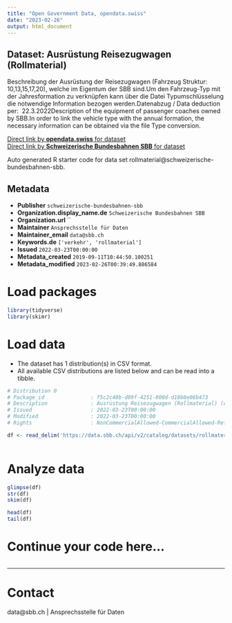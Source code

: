 ```yaml
---
title: "Open Government Data, opendata.swiss"
date: "2023-02-26"
output: html_document
---
```


## Dataset: Ausrüstung Reisezugwagen (Rollmaterial)

Beschreibung der Ausrüstung der Reisezugwagen (Fahrzeug Struktur: 10,13,15,17,20), welche im Eigentum der SBB sind.Um den Fahrzeug-Typ mit der Jahresformation zu verknüpfen kann über die Datei Typumschlüsselung die notwendige Information bezogen werden.Datenabzug / Data deduction per:  22.3.2022Description of the equipment of passenger coaches owned by SBB.In order to link the vehicle type with the annual formation, the necessary information can be obtained via the file Type conversion.

[Direct link by **opendata.swiss** for dataset](https://opendata.swiss/de/dataset/ausrustung-reisezug-rollmaterial)<br>
[Direct link by **Schweizerische Bundesbahnen SBB** for dataset](https://data.sbb.ch/explore/dataset/rollmaterial/)

Auto generated R starter code for data set rollmaterial@schweizerische-bundesbahnen-sbb.

## Metadata

- **Publisher** `schweizerische-bundesbahnen-sbb`
- **Organization.display_name.de** `Schweizerische Bundesbahnen SBB`
- **Organization.url** ``
- **Maintainer** `Ansprechsstelle für Daten`
- **Maintainer_email** `data@sbb.ch`
- **Keywords.de** `['verkehr', 'rollmaterial']`
- **Issued** `2022-03-23T00:00:00`
- **Metadata_created** `2019-09-11T10:44:50.100251`
- **Metadata_modified** `2023-02-26T00:39:49.886584`


# Load packages

```r

library(tidyverse)
library(skimr)

```

# Load data

-   The dataset has 1 distribution(s) in CSV format.
-   All available CSV distributions are listed below and can be read into a tibble.

```r

# Distribution 0
# Package_id               : f5c2c48b-d89f-4251-800d-d18b8e06b473
# Description              : Ausrüstung Reisezugwagen (Rollmaterial) (csv)
# Issued                   : 2022-03-23T00:00:00
# Modified                 : 2022-03-23T00:00:00
# Rights                   : NonCommercialAllowed-CommercialAllowed-ReferenceRequired

df <- read_delim('https://data.sbb.ch/api/v2/catalog/datasets/rollmaterial/exports/csv')



```

# Analyze data

```r

glimpse(df)
str(df)
skim(df)

head(df)
tail(df)

```

# Continue your code here...

```r

```

------------------------------------------------------------------------

# Contact

data@sbb.ch | Ansprechsstelle für Daten
